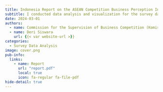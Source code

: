```yaml
---
title: Indonesia Report on the ASEAN Competition Business Perception Index (ACBPI)
subtitle: I conducted data analysis and visualization for the survey data.
date: 2024-03-01
authors:
  - name: Commission for the Supervision of Business Competition (Komisi Pengawas Persaingan Usaha) (KPPU), Indonesia.
  - name: Deri Siswara
    url: {{< var website-url >}}
categories:
  - Survey Data Analysis
image: cover.png
pub-info:
  links:
    - name: Report
      url: "report.pdf"
      local: true
      icon: fa-regular fa-file-pdf
hide-detail: true
---
```

